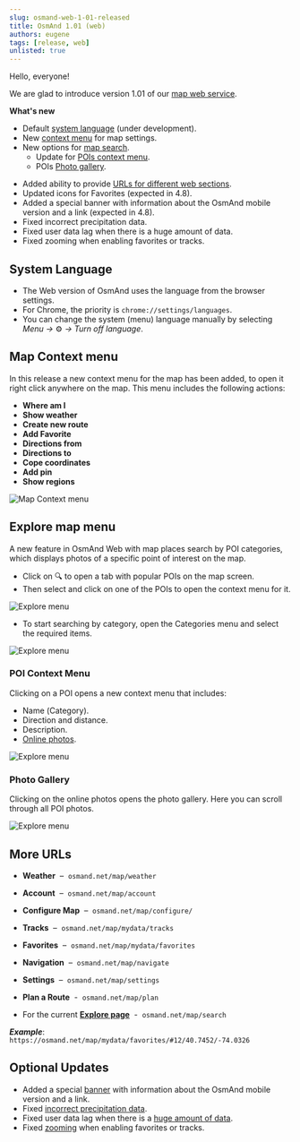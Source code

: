 ```yaml
---
slug: osmand-web-1-01-released
title: OsmAnd 1.01 (web)
authors: eugene
tags: [release, web]
unlisted: true
---
```


Hello, everyone!

We are glad to introduce version 1.01 of our [map web service](https://osmand.net/map). 


<!--truncate-->

**What's new**

- Default [system language](#system-language) (under development).
- New [context menu](#map-context-menu) for map settings.
- New options for [map search](#explore-map-menu).
    - Update for [POIs context menu](#poi-context-menu).
    - POIs [Photo gallery](#photo-gallery).
<!--- Display of [Wikimedia images](#wikimedia-images) on the map (in testing).-->
- Added ability to provide [URLs for different web sections](#more-urls).
- Updated icons for Favorites (expected in 4.8).
- Added a special banner with information about the OsmAnd mobile version and a link (expected in 4.8).
- Fixed incorrect precipitation data.
- Fixed user data lag when there is a huge amount of data.
- Fixed zooming when enabling favorites or tracks.


## System Language

- The Web version of OsmAnd uses the language from the browser settings.  
- For Chrome, the priority is `chrome://settings/languages`.  
- You can change the system (menu) language manually by selecting  
    *Menu →* ⚙ *→ Turn off language*.


## Map Context menu

In this release a new context menu for the map has been added, to open it right click anywhere on the map. This menu includes the following actions:

- **Where am I**
- **Show weather**
- **Create new route**
- **Add Favorite**
- **Directions from**
- **Directions to**
- **Cope coordinates**
- **Add pin**
- **Show regions**

![Map Context menu](./img/map_context_menu.png)


## Explore map menu

A new feature in OsmAnd Web with map places search by POI categories, which displays photos of a specific point of interest on the map.

- Click on 🔍 to open a tab with popular POIs on the map screen. 
- Then select and click on one of the POIs to open the context menu for it.

![Explore menu](./img/explore.png)

- To start searching by category, open the Categories menu and select the required items.

![Explore menu](./img/explore_cat.png)

### POI Context Menu

Clicking on a POI opens a new context menu that includes:

- Name (Сategory).
- Direction and distance.
- Description.
- [Online photos](#photo-gallery).

![Explore menu](./img/poi_context.png)

### Photo Gallery

Clicking on the online photos opens the photo gallery. Here you can scroll through all POI photos.

![Explore menu](./img/poi_photo.png)

<!--
## Wikimedia Images

:::note
This is a test version for developers.
:::

Added the feature to display Wikimedia images on the map.

![Explore menu](./img/wiki_photos.png)
-->

## More URLs

-  **Weather**&nbsp; – &nbsp;`osmand.net/map/weather`

-  **Account**&nbsp; – &nbsp;`osmand.net/map/account`

-  **Configure Map**&nbsp; – &nbsp;`osmand.net/map/configure/`

-  **Tracks**&nbsp; – &nbsp;`osmand.net/map/mydata/tracks`

-  **Favorites**&nbsp; – &nbsp;`osmand.net/map/mydata/favorites`

-  **Navigation**&nbsp; – &nbsp;`osmand.net/map/navigate`

-  **Settings**&nbsp; – &nbsp;`osmand.net/map/settings`

-  **Plan a Route**&nbsp; - &nbsp;`osmand.net/map/plan`

-  For the current [**Explore page**](#explore-map-menu)&nbsp; - &nbsp;`osmand.net/map/search`


***Example***:  
    `https://osmand.net/map/mydata/favorites/#12/40.7452/-74.0326`


## Optional Updates

- Added a special [banner](https://github.com/osmandapp/OsmAnd/issues/18825) with information about the OsmAnd mobile version and a link.
- Fixed [incorrect precipitation data](https://github.com/osmandapp/OsmAnd-Issues/issues/2578).
- Fixed user data lag when there is a [huge amount of data](https://github.com/osmandapp/web/issues/384).
- Fixed [zooming](https://github.com/osmandapp/web/issues/246) when enabling favorites or tracks.

